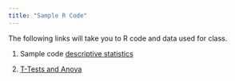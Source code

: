 ```yaml
---
title: "Sample R Code"
---
```


The following links will take you to R code and data used for class.

1.  Sample code [descriptive statistics](https://drive.google.com/file/d/1iG6wyp_6DxEceo1tnX6t65w3WCAdPyGv/view?usp=sharing)

2.  [T-Tests and Anova](https://drive.google.com/file/d/1ivNL7EP59rwhwpPcY6Q4Hgw7hffLEmJM/view?usp=sharing)